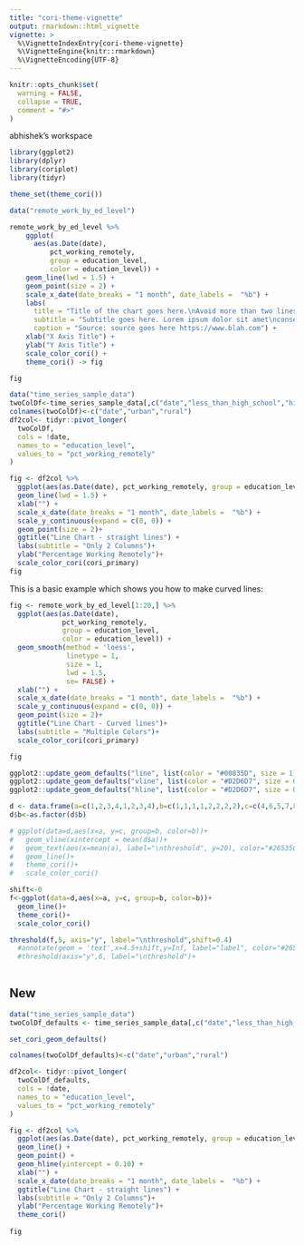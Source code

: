 ```yaml
---
title: "cori-theme-vignette"
output: rmarkdown::html_vignette
vignette: >
  %\VignetteIndexEntry{cori-theme-vignette}
  %\VignetteEngine{knitr::rmarkdown}
  %\VignetteEncoding{UTF-8}
---
```


```r
knitr::opts_chunk$set(
  warning = FALSE,
  collapse = TRUE,
  comment = "#>"
)
```

abhishek's workspace

```r
library(ggplot2)
library(dplyr)
library(coriplot)
library(tidyr)

theme_set(theme_cori())

data("remote_work_by_ed_level")

remote_work_by_ed_level %>%
    ggplot(
      aes(as.Date(date),
          pct_working_remotely,
          group = education_level,
          color = education_level)) +
    geom_line(lwd = 1.5) +
    geom_point(size = 2) +
    scale_x_date(date_breaks = "1 month", date_labels =  "%b") +
    labs(
      title = "Title of the chart goes here.\nAvoid more than two lines",
      subtitle = "Subtitle goes here. Lorem ipsum dolor sit amet\nconsectetur adipiscing elit.",
      caption = "Source: source goes here https://www.blah.com") +
    xlab("X Axis Title") +
    ylab("Y Axis Title") +
    scale_color_cori() +
    theme_cori() -> fig

fig
```

```r
data("time_series_sample_data")
twoColDf<-time_series_sample_data[,c("date","less_than_high_school","high_school_no_college")]
colnames(twoColDf)<-c("date","urban","rural")
df2col<- tidyr::pivot_longer(
  twoColDf,
  cols = !date,
  names_to = "education_level",
  values_to = "pct_working_remotely"
)

fig <- df2col %>%
  ggplot(aes(as.Date(date), pct_working_remotely, group = education_level, color = education_level)) +
  geom_line(lwd = 1.5) +
  xlab("") +
  scale_x_date(date_breaks = "1 month", date_labels =  "%b") + 
  scale_y_continuous(expand = c(0, 0)) +
  geom_point(size = 2)+
  ggtitle("Line Chart - straight lines") +
  labs(subtitle = "Only 2 Columns")+
  ylab("Percentage Working Remotely")+
  scale_color_cori(cori_primary) 
fig 
```


This is a basic example which shows you how to make curved lines:

```r

fig <- remote_work_by_ed_level[1:20,] %>%
  ggplot(aes(as.Date(date),
             pct_working_remotely,
             group = education_level,
             color = education_level)) +
  geom_smooth(method = 'loess',
              linetype = 1,
              size = 1,
              lwd = 1.5,
              se= FALSE) +
  xlab("") +
  scale_x_date(date_breaks = "1 month", date_labels =  "%b") + 
  scale_y_continuous(expand = c(0, 0)) +
  geom_point(size = 2)+
  ggtitle("Line Chart - Curved lines")+
  labs(subtitle = "Multiple Colors")+
  scale_color_cori(cori_primary) 

fig
```


```r

ggplot2::update_geom_defaults("line", list(color = "#00835D", size = 1))
ggplot2::update_geom_defaults("vline", list(color = "#D2D6D7", size = 0.264))
ggplot2::update_geom_defaults("hline", list(color = "#D2D6D7", size = 0.264))

d <- data.frame(a=c(1,2,3,4,1,2,3,4),b=c(1,1,1,1,2,2,2,2),c=c(4,6,5,7,8,3,5,6))
d$b<-as.factor(d$b)

# ggplot(data=d,aes(x=a, y=c, group=b, color=b))+
#   geom_vline(xintercept = mean(d$a))+
#   geom_text(aes(x=mean(a), label="\nthreshold", y=20), color="#26535C", text=element_text(size=11))+
#   geom_line()+
#   theme_cori()+
#   scale_color_cori()

shift<-0
f<-ggplot(data=d,aes(x=a, y=c, group=b, color=b))+
  geom_line()+
  theme_cori()+
  scale_color_cori()

threshold(f,5, axis="y", label="\nthreshold",shift=0.4)
  #annotate(geom = 'text',x=4.5+shift,y=Inf, label="label", color="#26535C", vjust="top")+
  #threshold(axis="y",6, label="\nthreshold")+
  
```

## New 

```r

data("time_series_sample_data")
twoColDf_defaults <- time_series_sample_data[,c("date","less_than_high_school","high_school_no_college")]

set_cori_geom_defaults()

colnames(twoColDf_defaults)<-c("date","urban","rural")

df2col<- tidyr::pivot_longer(
  twoColDf_defaults,
  cols = !date,
  names_to = "education_level",
  values_to = "pct_working_remotely"
)

fig <- df2col %>%
  ggplot(aes(as.Date(date), pct_working_remotely, group = education_level)) +
  geom_line() +
  geom_point() +
  geom_hline(yintercept = 0.10) +
  xlab("") +
  scale_x_date(date_breaks = "1 month", date_labels =  "%b") +
  ggtitle("Line Chart - straight lines") +
  labs(subtitle = "Only 2 Columns")+
  ylab("Percentage Working Remotely")+
  theme_cori()
  
fig 


```
